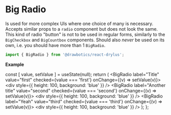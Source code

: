 


# Big Radio
Is used for more complex UIs where one choice of many is necessary. Accepts similar props to a `radio` component but does not look the same. This kind of radio "button" is not to be used in regular forms, similarly to the `BigCheckbox` and `BigCountbox` components. Should also _never_ be used on its own, i.e. you should have more than 1 `BigRadio`.

```jsx
import { BigRadio } from '@drawbotics/react-drylus';
```
__Example__

  const [ value, setValue ] = useState(null);
  return (
    <Playground component={BigRadio}>
      <Flex vSpacing={Sizes.DEFAULT}>
        <FlexItem flex>
          <BigRadio
            label="Title"
            value="first"
            checked={value === 'first'}
            onChange={(v) => setValue(v)}>
            <div style={{ height: 100, background: 'blue' }} />
          </BigRadio>
        </FlexItem>
        <FlexItem flex>
          <BigRadio
            label="Another title"
            value="second"
            checked={value === 'second'}
            onChange={(v) => setValue(v)}>
            <div style={{ height: 100, background: 'blue' }} />
          </BigRadio>
        </FlexItem>
        <FlexItem flex>
          <BigRadio
            label="Yeah"
            value="third"
            checked={value === 'third'}
            onChange={(v) => setValue(v)}>
            <div style={{ height: 100, background: 'blue' }} />
          </BigRadio>
        </FlexItem>
      </Flex>
    </Playground>
  );
};

<Wrapper />
